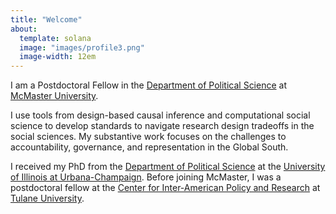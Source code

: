 ```yaml
---
title: "Welcome"
about:
  template: solana
  image: "images/profile3.png"
  image-width: 12em
---
```


I am a Postdoctoral Fellow in the [Department of Political Science](https://www.mcmaster.ca/) at [McMaster University](https://politicalscience.mcmaster.ca/).

I use tools from design-based causal inference and computational social science to develop standards to navigate research design tradeoffs in the social sciences. My substantive work focuses on the challenges to accountability, governance, and representation in the Global South.

I received my PhD from the [Department of Political Science](https://pol.illinois.edu/) at the [University of Illinois at Urbana-Champaign](https://illinois.edu/). Before joining McMaster, I was a postdoctoral fellow at the [Center for Inter-American Policy and Research](https://stonecenter.tulane.edu/cipr) at [Tulane University](https://tulane.edu/).